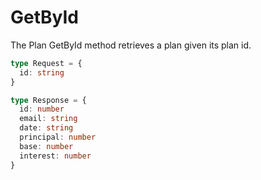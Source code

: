 # GetById

The Plan GetById method retrieves a plan given its plan id.

```ts filename="Request Object" {/* {1-3} */} copy
type Request = {
  id: string
}
```

```ts filename="Response Object" {/* {1-3} */} copy
type Response = {
  id: number
  email: string
  date: string
  principal: number
  base: number
  interest: number
}
```
